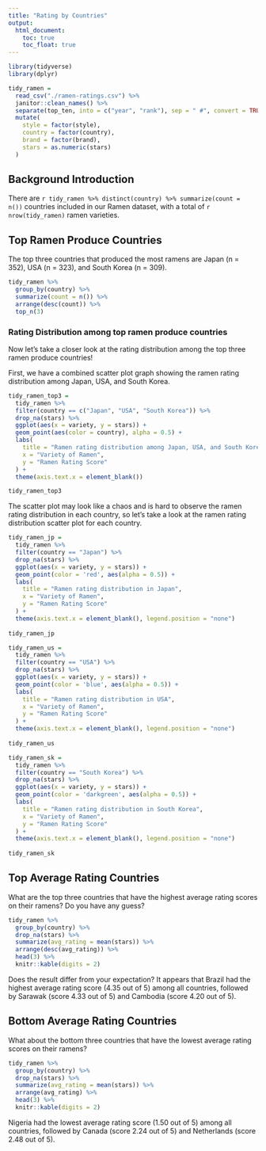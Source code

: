 ```yaml
---
title: "Rating by Countries"
output: 
  html_document:
    toc: true
    toc_float: true
---
```


```r
library(tidyverse)
library(dplyr)
```

```r
tidy_ramen = 
  read_csv("./ramen-ratings.csv") %>% 
  janitor::clean_names() %>% 
  separate(top_ten, into = c("year", "rank"), sep = " #", convert = TRUE) %>% 
  mutate(
    style = factor(style),
    country = factor(country),
    brand = factor(brand),
    stars = as.numeric(stars)
  )
```

## Background Introduction 
There are `r tidy_ramen %>% distinct(country) %>% summarize(count = n())` countries included in our Ramen dataset, with a total of `r nrow(tidy_ramen)` ramen varieties. 


## Top Ramen Produce Countries
The top three countries that produced the most ramens are Japan (n = 352), USA (n = 323), and South Korea (n = 309).

```r
tidy_ramen %>%
  group_by(country) %>%
  summarize(count = n()) %>%
  arrange(desc(count)) %>%
  top_n(3)
```


### Rating Distribution among top ramen produce countries
Now let's take a closer look at the rating distribution among the top three ramen produce countries!

First, we have a combined scatter plot graph showing the ramen rating distribution among Japan, USA, and South Korea.
```r
tidy_ramen_top3 = 
  tidy_ramen %>%
  filter(country == c("Japan", "USA", "South Korea")) %>%
  drop_na(stars) %>%
  ggplot(aes(x = variety, y = stars)) + 
  geom_point(aes(color = country), alpha = 0.5) +
  labs(
    title = "Ramen rating distribution among Japan, USA, and South Korea",
    x = "Variety of Ramen",
    y = "Ramen Rating Score"
  ) +
  theme(axis.text.x = element_blank())

tidy_ramen_top3
```


The scatter plot may look like a chaos and is hard to observe the ramen rating distribution in each country, so let's take a look at the ramen rating distribution scatter plot for each country. 

```r
tidy_ramen_jp = 
  tidy_ramen %>%
  filter(country == "Japan") %>%
  drop_na(stars) %>%
  ggplot(aes(x = variety, y = stars)) + 
  geom_point(color = 'red', aes(alpha = 0.5)) +
  labs(
    title = "Ramen rating distribution in Japan",
    x = "Variety of Ramen",
    y = "Ramen Rating Score"
  ) +
  theme(axis.text.x = element_blank(), legend.position = "none")
  
tidy_ramen_jp
```


```r
tidy_ramen_us = 
  tidy_ramen %>%
  filter(country == "USA") %>%  
  drop_na(stars) %>%
  ggplot(aes(x = variety, y = stars)) + 
  geom_point(color = 'blue', aes(alpha = 0.5)) +
  labs(
    title = "Ramen rating distribution in USA",
    x = "Variety of Ramen",
    y = "Ramen Rating Score"
  ) +
  theme(axis.text.x = element_blank(), legend.position = "none")
  
tidy_ramen_us
```

```r
tidy_ramen_sk = 
  tidy_ramen %>%
  filter(country == "South Korea") %>%
  drop_na(stars) %>%
  ggplot(aes(x = variety, y = stars)) + 
  geom_point(color = 'darkgreen', aes(alpha = 0.5)) +
  labs(
    title = "Ramen rating distribution in South Korea",
    x = "Variety of Ramen",
    y = "Ramen Rating Score"
  ) +
  theme(axis.text.x = element_blank(), legend.position = "none")
  
tidy_ramen_sk
```


## Top Average Rating Countries

What are the top three countries that have the highest average rating scores on their ramens? Do you have any guess?
```r
tidy_ramen %>%
  group_by(country) %>%
  drop_na(stars) %>%
  summarize(avg_rating = mean(stars)) %>%
  arrange(desc(avg_rating)) %>%
  head(3) %>%
  knitr::kable(digits = 2) 
```

Does the result differ from your expectation? It appears that Brazil had the highest average rating score (4.35 out of 5) among all countries, followed by Sarawak (score 4.33 out of 5) and Cambodia (score 4.20 out of 5).



## Bottom Average Rating Countries

What about the bottom three countries that have the lowest average rating scores on their ramens?
```r
tidy_ramen %>%
  group_by(country) %>%
  drop_na(stars) %>%
  summarize(avg_rating = mean(stars)) %>%
  arrange(avg_rating) %>%
  head(3) %>%
  knitr::kable(digits = 2) 
```
Nigeria had the lowest average rating score (1.50 out of 5) among all countries, followed by Canada (score 2.24 out of 5) and Netherlands (score 2.48 out of 5).
